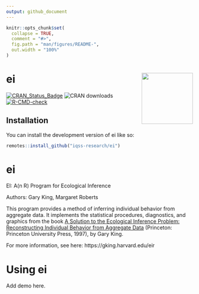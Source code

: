 ```yaml
---
output: github_document
---
```


<!-- README.md is generated from README.Rmd. Please edit that file -->

```r
knitr::opts_chunk$set(
  collapse = TRUE,
  comment = "#>",
  fig.path = "man/figures/README-",
  out.width = "100%"
)
```

# ei <a href='https://iqss-research.github.io/ei/'><img src='man/figures/logo.png' align="right" height="138" /></a>

<!-- badges: start -->
[![CRAN_Status_Badge](https://www.r-pkg.org/badges/version-last-release/ei)](https://cran.r-project.org/package=ei)
![CRAN downloads](http://cranlogs.r-pkg.org/badges/grand-total/ei)
[![R-CMD-check](https://github.com/iqss-research/ei/workflows/R-CMD-check/badge.svg)](https://github.com/iqss-research/ei/actions)
<!-- badges: end -->

## Installation

You can install the development version of ei like so:

``` r
remotes::install_github("iqss-research/ei")
```
# ei
EI: A(n R) Program for Ecological Inference

Authors: Gary King, Margaret Roberts

This program provides a method of inferring individual behavior from aggregate data. It implements the statistical procedures, diagnostics, and graphics from the book [A Solution to the Ecological Inference Problem: Reconstructing Individual Behavior from Aggregate Data](https://gking.harvard.edu/eicamera/kinroot.html) (Princeton: Princeton University Press, 1997), by Gary King.

For more information, see here: https://gking.harvard.edu/eir


# Using ei

Add demo here.

